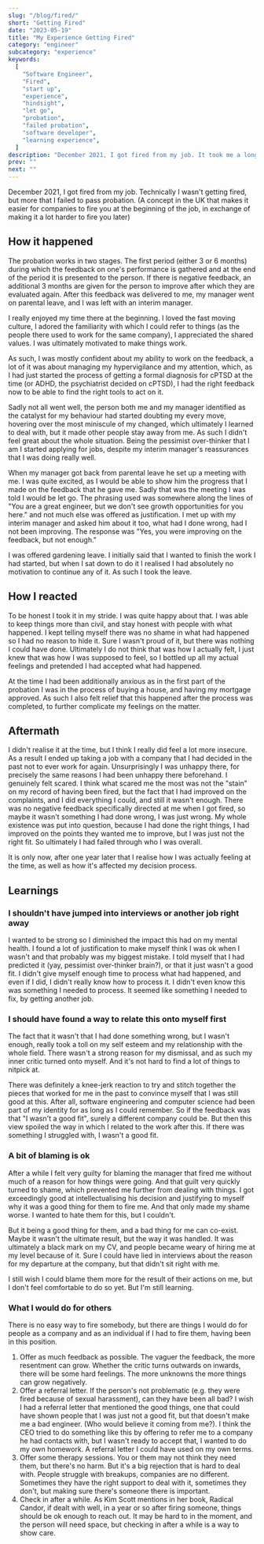 ```yaml
---
slug: "/blog/fired/"
short: "Getting Fired"
date: "2023-05-19"
title: "My Experience Getting Fired"
category: "engineer"
subcategory: "experience"
keywords:
  [
    "Software Engineer",
    "Fired",
    "start up",
    "experience",
    "hindsight",
    "let go",
    "probation",
    "failed probation",
    "software developer",
    "learning experience",
  ]
description: "December 2021, I got fired from my job. It took me a long time to process what happened, maybe I never fully did, but here are some of my learnings."
prev: ""
next: ""
---
```


December 2021, I got fired from my job. Technically I wasn't getting fired, but more that I failed to pass probation. (A concept in the UK that makes it easier for companies to fire you at the beginning of the job, in exchange of making it a lot harder to fire you later)

## How it happened

The probation works in two stages. The first period (either 3 or 6 months) during which the feedback on one's performance is gathered and at the end of the period it is presented to the person. If there is negative feedback, an additional 3 months are given for the person to improve after which they are evaluated again. After this feedback was delivered to me, my manager went on parental leave, and I was left with an interim manager.

I really enjoyed my time there at the beginning. I loved the fast moving culture, I adored the familiarity with which I could refer to things (as the people there used to work for the same company), I appreciated the shared values. I was ultimately motivated to make things work.

As such, I was mostly confident about my ability to work on the feedback, a lot of it was about managing my hypervigilance and my attention, which, as I had just started the process of getting a formal diagnosis for cPTSD at the time (or ADHD, the psychiatrist decided on cPTSD), I had the right feedback now to be able to find the right tools to act on it.

Sadly not all went well, the person both me and my manager identified as the catalyst for my behaviour had started doubting my every move, hovering over the most miniscule of my changed, which ultimately I learned to deal with, but it made other people stay away from me. As such I didn't feel great about the whole situation. Being the pessimist over-thinker that I am I started applying for jobs, despite my interim manager's reassurances that I was doing really well.

When my manager got back from parental leave he set up a meeting with me. I was quite excited, as I would be able to show him the progress that I made on the feedback that he gave me. Sadly that was the meeting I was told I would be let go. The phrasing used was somewhere along the lines of "You are a great engineer, but we don't see growth opportunities for you here." and not much else was offered as justification. I met up with my interim manager and asked him about it too, what had I done wrong, had I not been improving. The response was "Yes, you were improving on the feedback, but not enough."

I was offered gardening leave. I initially said that I wanted to finish the work I had started, but when I sat down to do it I realised I had absolutely no motivation to continue any of it. As such I took the leave.

## How I reacted

To be honest I took it in my stride. I was quite happy about that. I was able to keep things more than civil, and stay honest with people with what happened. I kept telling myself there was no shame in what had happened so I had no reason to hide it. Sure I wasn't proud of it, but there was nothing I could have done. Ultimately I do not think that was how I actually felt, I just knew that was how I was supposed to feel, so I bottled up all my actual feelings and pretended I had accepted what had happened.

At the time I had been additionally anxious as in the first part of the probation I was in the process of buying a house, and having my mortgage approved. As such I also felt relief that this happened after the process was completed, to further complicate my feelings on the matter.

## Aftermath

I didn't realise it at the time, but I think I really did feel a lot more insecure. As a result I ended up taking a job with a company that I had decided in the past not to ever work for again. Unsurprisingly I was unhappy there, for precisely the same reasons I had been unhappy there beforehand. I genuinely felt scared. I think what scared me the most was not the "stain" on my record of having been fired, but the fact that I had improved on the complaints, and I did everything I could, and still it wasn't enough. There was no negative feedback specifically directed at me when I got fired, so maybe it wasn't something I had done wrong, I was just wrong. My whole existence was put into question, because I had done the right things, I had improved on the points they wanted me to improve, but I was just not the right fit. So ultimately I had failed through who I was overall.

It is only now, after one year later that I realise how I was actually feeling at the time, as well as how it's affected my decision process.

## Learnings

### I shouldn't have jumped into interviews or another job right away

I wanted to be strong so I diminished the impact this had on my mental health. I found a lot of justification to make myself think I was ok when I wasn't and that probably was my biggest mistake. I told myself that I had predicted it (yay, pessimist over-thinker brain?), or that it just wasn't a good fit. I didn't give myself enough time to process what had happened, and even if I did, I didn't really know how to process it. I didn't even know this was something I needed to process. It seemed like something I needed to fix, by getting another job.

### I should have found a way to relate this onto myself first

The fact that it wasn't that I had done something wrong, but I wasn't enough, really took a toll on my self esteem and my relationship with the whole field. There wasn't a strong reason for my dismissal, and as such my inner critic turned onto myself. And it's not hard to find a lot of things to nitpick at.

There was definitely a knee-jerk reaction to try and stitch together the pieces that worked for me in the past to convince myself that I was still good at this. After all, software engineering and computer science had been part of my identity for as long as I could remember. So if the feedback was that "I wasn't a good fit", surely a different company could be. But then this view spoiled the way in which I related to the work after this. If there was something I struggled with, I wasn't a good fit.

### A bit of blaming is ok

After a while I felt very guilty for blaming the manager that fired me without much of a reason for how things were going. And that guilt very quickly turned to shame, which prevented me further from dealing with things. I got exceedingly good at intellectualising his decision and justifying to myself why it was a good thing for them to fire me. And that only made my shame worse. I wanted to hate them for this, but I couldn't.

But it being a good thing for them, and a bad thing for me can co-exist. Maybe it wasn't the ultimate result, but the way it was handled. It was ultimately a black mark on my CV, and people became weary of hiring me at my level because of it. Sure I could have lied in interviews about the reason for my departure at the company, but that didn't sit right with me.

I still wish I could blame them more for the result of their actions on me, but I don't feel comfortable to do so yet. But I'm still learning.

### What I would do for others

There is no easy way to fire somebody, but there are things I would do for people as a company and as an individual if I had to fire them, having been in this position.

1. Offer as much feedback as possible. The vaguer the feedback, the more resentment can grow. Whether the critic turns outwards on inwards, there will be some hard feelings. The more unknowns the more things can grow negatively.
2. Offer a referral letter. If the person's not problematic (e.g. they were fired because of sexual harassment), can they have been all bad? I wish I had a referral letter that mentioned the good things, one that could have shown people that I was just not a good fit, but that doesn't make me a bad engineer. (Who would believe it coming from me?). I think the CEO tried to do something like this by offering to refer me to a company he had contacts with, but I wasn't ready to accept that, I wanted to do my own homework. A referral letter I could have used on my own terms.
3. Offer some therapy sessions. You or them may not think they need them, but there's no harm. But it's a big rejection that is hard to deal with. People struggle with breakups, companies are no different. Sometimes they have the right support to deal with it, sometimes they don't, but making sure there's someone there is important.
4. Check in after a while. As Kim Scott mentions in her book, Radical Candor, if dealt with well, in a year or so after firing someone, things should be ok enough to reach out. It may be hard to in the moment, and the person will need space, but checking in after a while is a way to show care.
